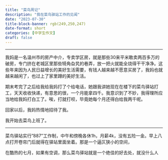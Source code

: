 ```yaml
---
title: "菜鸟周记"
description: "我在菜鸟驿站工作的见闻"
date: "2023-07-30"
title-block-banner: rgb(249,250,247)
date-format: short
categories: [中学生作文]
draft: false
---
```


------------------------------------------------------------------------

我妈是一名温州市的房产中介，专卖学区房，就是那些30来平米敢卖两百多万的破房，专门挤在老城区里那些犄角旮旯的巷弄，放一把火就能全烧得干干净净。这些年来因为人民日益增长的美好生活需要，有钱人越来越不愿意买房了，我妈也就越来越闲了，也过上了家里蹲的美好生活。

期末考完了之后给我给我妈打了个给电话，她跟我讲她现在在楼下的菜鸟驿站打工，天天收收快递，有意思的很，一个月能拿四千。我意识到了不妙，我得理所应当地给我妈打白工了。唉，打就打呗，毕竟她每个月还得白给我两千呢。

回家以后，我妈热情地招待了我。

我开始去菜鸟上班了。

------------------------------------------------------------------------

菜鸟驿站实行"887"工作制，中午和傍晚各休1h，月薪4k，没有五险一金。早上八点打开卷帘门后就得在驿站里面坐着。那是一个逼仄狭小的空间，

在酷热的七月，如果有空调，那么菜鸟驿站就是一个绝佳的好去处，就没什么人
